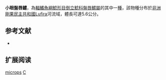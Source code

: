 {{Speciesbox 
| taxon = Chiloglanis microps
| status = LC
| status_system = IUCN3.1  
| authority = [[Matthes|Matthes]], 1965
| synonyms = 
}}

'''小眼盤唇鱨'''，為[[輻鰭魚綱|輻鰭魚綱]][[鯰形目|鯰形目]][[倒立鯰科|倒立鯰科]][[盤唇鱨屬|盤唇鱨屬]]的其中一[[種|種]]，該物種分布於[[非洲|非洲]][[剛果民主共和國|剛果民主共和國]]Lufira河流域，體長可達5.6公分。

== 参考文献 ==
*{{FishBase_species|genus=Chiloglanis|species=microps|year=2011|month=12}}

== 扩展阅读 ==
{{refbegin}}
{{wikispecies-inline|Chiloglanis microps|小眼盤唇鱨}}
{{refend}}
{{Taxonbar|from=Q1096602}}

[[Category:盤唇鱨屬|microps]]
[[Category:1965年描述的魚類|C]]